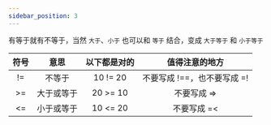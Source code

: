 ```yaml
---
sidebar_position: 3
---
```


有等于就有不等于，当然 `大于`、`小于` 也可以和 `等于` 结合，变成 `大于等于` 和 `小于等于`

| 符号 |    意思    | 以下都是对的 |       值得注意的地方        |
| :--: | :--------: | :----------: | :-------------------------: |
|  !=  |   不等于   |   10 != 20   | 不要写成 !==，也不要写成 =! |
|  >=  | 大于或等于 |   20 >= 10   |         不要写成 =>         |
|  <=  | 小于或等于 |   10 <= 20   |         不要写成 =<         |
